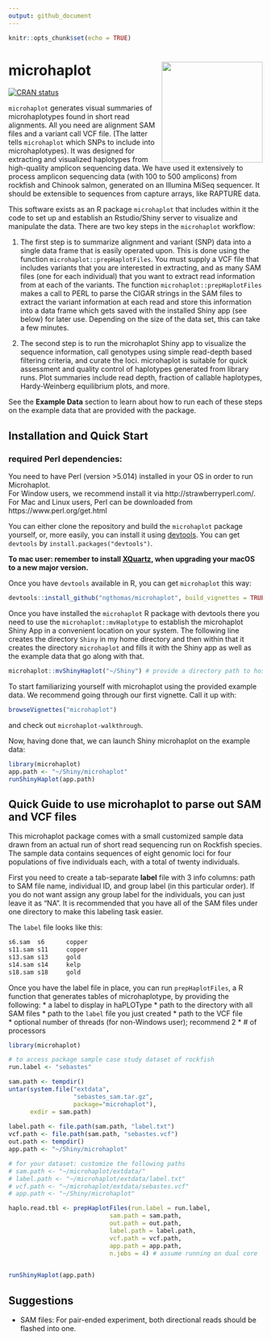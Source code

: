 ```yaml
---
output: github_document
---
```


```r
knitr::opts_chunk$set(echo = TRUE)
```

# microhaplot <img src="man/figures/microhaplot-sticker.png" align="right" width="200"/>

<!-- badges: start -->
  [![CRAN status](https://www.r-pkg.org/badges/version/microhaplot)](https://CRAN.R-project.org/package=microhaplot)
<!-- badges: end -->
  
`microhaplot` generates visual summaries of microhaplotypes found in short read alignments. All you need are alignment SAM 
files and a variant call VCF file. (The latter tells `microhaplot` which SNPs to include into microhaplotypes).  It was 
designed for extracting and visualized haplotypes from high-quality amplicon sequencing data.  We have used it extensively
to process amplicon sequencing data (with 100 to 500 amplicons) from rockfish and Chinook salmon, generated on an Illumina 
MiSeq sequencer.  It should be extensible to sequences from capture arrays, like RAPTURE data.

This software exists as an R package `microhaplot` that includes within it the code to set up and 
establish an Rstudio/Shiny server to visualize and manipulate the data.  There are two key steps in 
the `microhaplot` workflow:

1. The first step is to summarize alignment and variant (SNP) data into a single data frame that is 
easily operated upon.  This is done using the function `microhaplot::prepHaplotFiles`.  You must supply a 
VCF file that includes variants that you are interested in extracting, and as many SAM files 
(one for each individual) that you want to extract read information from at each of the variants. 
The function `microhaplot::prepHaplotFiles` makes a call
to PERL to parse the CIGAR strings in the SAM files to extract the variant information at each read
and store this information into a data frame which gets saved with the installed Shiny app (see below)
for later use.  Depending on the size of the data set, this can take a few minutes.  

2. The second step is to run the microhaplot Shiny app to visualize the sequence information, call genotypes using
simple read-depth based filtering criteria, and curate the loci. microhaplot is suitable for quick assessment
and quality control of haplotypes generated from library runs. Plot summaries include read depth, fraction of callable haplotypes, Hardy-Weinberg
equilibrium plots, and more. 


See the **Example Data** section to learn about how to run each of these steps on the example data that are provided
with the package.  

   
## Installation and Quick Start

### required Perl dependencies:
You need to have Perl (version >5.014) installed in your OS in order to run Microhaplot.  
For Window users, we recommend install it via http://strawberryperl.com/.  
For Mac and Linux users, Perl can be downloaded from https://www.perl.org/get.html  

You can either clone the repository and build the `microhaplot` package yourself, or, more easily, you can
install it using  [devtools](https://github.com/hadley/devtools). You can get `devtools` by `install.packages("devtools")`.
  
**To mac user: remember to install [XQuartz](https://www.xquartz.org/), when upgrading your macOS to a new major version.**   
 
Once you have `devtools` available in R, you can get `microhaplot` this way:
```r
devtools::install_github("ngthomas/microhaplot", build_vignettes = TRUE, build_opts = c("--no-resave-data", "--no-manual"))
```

Once you have installed the `microhaplot` R package with devtools there you need to use the `microhaplot::mvHaplotype`
to establish the microhaplot Shiny App in a convenient location on your system. The following line
creates the directory `Shiny` in my home directory and then within that it creates the 
directory `microhaplot` and fills it with the Shiny app as well as the example data that go 
along with that.  

```r
microhaplot::mvShinyHaplot("~/Shiny") # provide a directory path to host the microhaplot app
```
To start familiarizing yourself with microhaplot using the provided example data.  We recommend
going through our first vignette.  Call it up with:
```r
browseVignettes("microhaplot")
```
and check out `microhaplot-walkthrough`.

Now, having done that, we can launch Shiny microhaplot on the example data:
```r
library(microhaplot)
app.path <- "~/Shiny/microhaplot"
runShinyHaplot(app.path)
```

## Quick Guide to use microhaplot to parse out SAM and VCF files

This microhaplot package comes with a small customized sample data drawn from an actual run 
of short read sequencing run on Rockfish species. The sample data
contains sequences of eight genomic loci for four populations of five individuals each, 
with a total of twenty individuals. 

First you need to create a tab-separate **label** file with 3 info columns: path to SAM file name, individual ID, and group label (in this particular order). If you do not want assign any group label for the individuals, you can just leave it as "NA". It is recommended that you have all of the SAM files under one directory to make this labeling task easier.

The `label` file looks like this:
```txt
s6.sam  s6      copper
s11.sam s11     copper
s13.sam s13     gold
s14.sam s14     kelp
s18.sam s18     gold
``` 

Once you have the label file in place, you can run `prepHaplotFiles`, a R function that generates tables of microhaplotype, by providing the following:
 * a label to display in haPLOType
 * path to the directory with all SAM files 
 * path to the `label` file you just created
 * path to the VCF file  
 * optional number of threads (for non-Windows user); recommend 2 * # of processors 
 
```R
library(microhaplot)

# to access package sample case study dataset of rockfish
run.label <- "sebastes"

sam.path <- tempdir()
untar(system.file("extdata",
                  "sebastes_sam.tar.gz",
                  package="microhaplot"),
      exdir = sam.path)
      
label.path <- file.path(sam.path, "label.txt")
vcf.path <- file.path(sam.path, "sebastes.vcf")
out.path <- tempdir()
app.path <- "~/Shiny/microhaplot"

# for your dataset: customize the following paths
# sam.path <- "~/microhaplot/extdata/"
# label.path <- "~/microhaplot/extdata/label.txt"
# vcf.path <- "~/microhaplot/extdata/sebastes.vcf"
# app.path <- "~/Shiny/microhaplot"

haplo.read.tbl <- prepHaplotFiles(run.label = run.label,
                            sam.path = sam.path,
                            out.path = out.path,
                            label.path = label.path,
                            vcf.path = vcf.path,
                            app.path = app.path,
                            n.jobs = 4) # assume running on dual core
                            

runShinyHaplot(app.path)
```


## Suggestions
- SAM files: For pair-ended experiment, both directional reads should be flashed into one.


